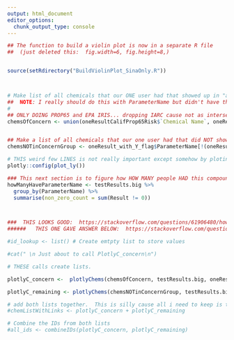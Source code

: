 ```yaml
---
output: html_document
editor_options: 
  chunk_output_type: console
---
```



```r
## The function to build a violin plot is now in a separate R file
##  (just deleted this:  fig.width=6, fig.height=8,)


source(setRdirectory("BuildViolinPlot_SinaOnly.R"))



# Make list of all chemicals that our ONE user had that showed up in "any" of the databases
##  NOTE: I really should do this with ParameterName but didn't have that  handy... should fix
#
## ONLY DOING PROP65 and EPA IRIS... dropping IARC cause not as interseting?
chemsOfConcern <- union(oneResultCalifProp65Risk$`Chemical Name`, oneResultEpaIris$`Chemical Name`)


## Make a list of all chemicals that our one user had that did NOT show up in any of the databases x
chemsNOTinConcernGroup <- oneResult_with_Y_flag$ParameterName[!(oneResult_with_Y_flag$ParameterName %in% chemsOfConcern)]
```


```r
# THIS weird few LINES is not really important except somehow by ploting, but not including # Initialize Plotly without rendering a dummy plot
plotly::config(plot_ly())

### This next section is to figure how HOW MANY people HAD this compound and how many didn't
howManyHaveParameterName <- testResults.big %>%
  group_by(ParameterName) %>%
  summarise(non_zero_count = sum(Result != 0))



###  THIS LOOKS GOOD:  https://stackoverflow.com/questions/61906480/how-to-display-ggplotly-plots-with-dynamically-created-tabs-and-for-loops
######   THIS ONE GAVE ANSWER BELOW:  https://stackoverflow.com/questions/61906480/how-to-display-ggplotly-plots-with-dynamically-created-tabs-and-for-loops


```


```r

#id_lookup <- list() # Create emtpty list to store values

#cat(" \n Just about to call PlotlyC_concern\n")

# THESE calls create lists.

plotlyC_concern <-  plotlyChems(chemsOfConcern, testResults.big, oneResultCalifProp65Risk, oneResultEpaIris, oneResultIARCRisk, chemSourceMitigation  , subject, howManyHaveParameterName, howManyWristbandsTested)

plotlyC_remaining <- plotlyChems(chemsNOTinConcernGroup, testResults.big, oneResultCalifProp65Risk, oneResultEpaIris, oneResultIARCRisk, chemSourceMitigation, subject, howManyHaveParameterName, howManyWristbandsTested)

# add both lists together.  This is silly cause all i need to keep is the IDs but... for now i'm keeping all
#chemListWithLinks <- plotlyC_concern + plotlyC_remaining

# Combine the IDs from both lists
#all_ids <- combineIDs(plotlyC_concern, plotlyC_remaining)


```


